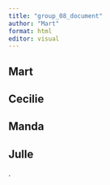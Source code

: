 ```yaml
---
title: "group_08_document"
author: "Mart"
format: html
editor: visual
---
```


## Mart

## Cecilie

## Manda

## Julle

.
